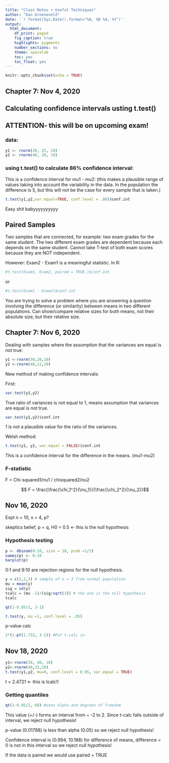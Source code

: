 ```yaml
---
title: "Class Notes + Useful Techniques"
author: "Dan Groeneveld"
date: '`r format(Sys.Date(),format="%A, %B %d, %Y")`'
output: 
  html_document:
    df_print: paged
    fig_caption: true
    highlights: pygments
    number_sections: no
    theme: spacelab
    toc: yes
    toc_float: yes
---
```


```r
knitr::opts_chunk$set(echo = TRUE)
```

## Chapter 7: Nov 4, 2020
## Calculating confidence intervals usting t.test()

## ATTENTION- this will be on upcoming exam!

### data:

```r
y1 <- rnorm(30, 25, 10)
y2 <- rnorm(40, 20, 10)
```

### using t.test() to calculate 86% confidence interval:

This is a confidence interval for mu1 - mu2: (this makes a plausible range of values taking into account the variability in the data. In the population the difference is 5, but this will not be the case for every sample that is taken.)

```r
t.test(y1,y2,var.equal=TRUE, conf.level = .86)$conf.int
```

Easy shit babyyyyyyyyyy

## Paired Samples

Two samples that are connected, for example: two exam grades for the same student. The two different exam grades are dependent because each depends on the same student. Cannot take T-test of both exam scores because they are NOT independent.

However:
Exam2 - Exam1 is a meaningful statistic. In R: 

```r
#t.test(Exam1, Exam2, paired = TRUE,)$conf.int
```

or 

```r
#t.test(Exam1 - Exam2)$conf.int
```

You are trying to solve a problem where you are answering a question involving the difference (or similarity) between means in two different populations. Can show/compare relative sizes for both means, not their absolute size, but their relative size.


## Chapter 7: Nov 6, 2020

Dealing with samples where the assumption that the variances are equal is not true:

```r
y1 <-rnorm(30,20,10)
y2 <-rnorm(40,12,20)
```

New method of making confidence intervals:

First:

```r
var.test(y1,y2)
```

True ratio of variances is not equal to 1, means assumption that variances are equal is not true.

```r
var.test(y1,y2)$conf.int
```

1 is not a plausible value for the ratio of the variances.

Welsh method:

```r
t.test(y1, y2, var.equal = FALSE)$conf.int
```

This is a confidence interval for the difference in the means. (mu1-mu2)

### F-statistic

F = Chi-squared1/nu1 / chisquared2/nu2

$$ F = \frac{\frac{\chi_1^2}{\nu_1}}{\frac{\chi_2^2}{\nu_2}}$$

## Nov 16, 2020

Expt n = 10, x = 4, p?

skeptics belief, p = q, H0 = 0.5 <- this is the null hypothesis

### Hypothesis testing

```r
p <- dbinom(0:10, size = 10, prob =1/2)
names(p) <- 0:10
barplot(p)
```

0:1 and 9:10 are rejection regions for the null hypothesis.


```r
y = c(1,2,3) # sample of n = 3 from normal population
mu = mean(y)
sig = sd(y)
tcalc = (mu -1)/(sig/sqrt(3)) # the one is the null hypothesis
tcalc
```

```r
qt(1-0.05/2, 3-1)
```

```r
t.test(y, mu =1, conf.level = .95)
```

p-value calc

```r
2*(1-pt(1.732, 3-1)) #Put t-calc in
```

## Nov 18, 2020

```r
y1<-rnorm(30, 40, 10)
y2<-rnorm(40,32,10)
t.test(y1,y2, mu=0, conf.level = 0.95, var.equal = TRUE)
```

t = 2.4721 <- this is tcalc!!

### Getting quantiles

```r
qt(1-0.05/2, 68) #uses alpha and degrees of freedom
```

This value (+/-) forms an interval from ~ -2 to 2. Since t-calc falls outside of interval, we reject null hypothesis!

p-value (0.01788) is less than alpha (0.05) so we reject null hypothesis!

Confidence interval is (0.994, 10.188) for difference of means, difference = 0 is not in this interval so we reject null hypothesis!

If the data is paired we would use paired = TRUE













